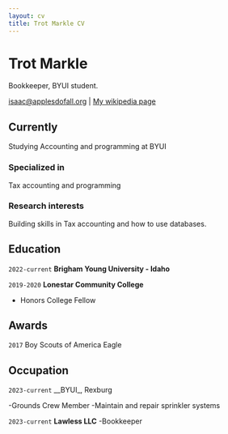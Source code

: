 ```yaml
---
layout: cv
title: Trot Markle CV
---
```

# Trot Markle
Bookkeeper, BYUI student.

<div id="webaddress">
<a href="isaac@applesdofall.org">isaac@applesdofall.org</a>
| <a href="http://en.wikipedia.org/wiki/Isaac_Newton">My wikipedia page</a>
</div>


## Currently

Studying Accounting and programming at BYUI

### Specialized in

Tax accounting and programming


### Research interests

Building skills in Tax accounting and how to use databases.


## Education

`2022-current`
__Brigham Young University - Idaho__

`2019-2020`
__Lonestar Community College__

- Honors College Fellow

## Awards

`2017`
Boy Scouts of America
Eagle


## Occupation

`2023-current`
__BYUI_, Rexburg

-Grounds Crew Member
   -Maintain and repair sprinkler systems

`2023-current`
__Lawless LLC__
-Bookkeeper



<!-- ### Footer

Last updated: September 2024 -->
